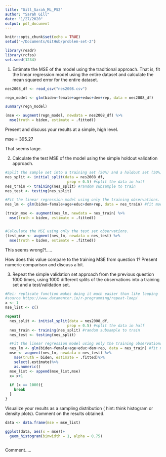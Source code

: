 ```yaml
---
title: "Gill_Sarah_ML_PS2"
author: "Sarah Gill"
date: "1/27/2020"
output: pdf_document
---
```


```r
knitr::opts_chunk$set(echo = TRUE)
setwd("~/Documents/GitHub/problem-set-2")

```

```r
library(readr)
library(rcfss)
set.seed(1234)
```


1. Estimate the MSE of the model using the traditional approach. That is, fit the linear
regression model using the entire dataset and calculate the mean squared error for the entire dataset.
```r

nes2008_df <- read_csv("nes2008.csv")

regn_model <- glm(biden~female+age+educ+dem+rep, data = nes2008_df)

summary(regn_model)

(mse <- augment(regn_model, newdata = nes2008_df) %>%
  mse(truth = biden, estimate = .fitted))

```
Present and discuss your results at a simple, high level.

mse = 395.27

That seems large.



2. Calculate the test MSE of the model using the simple holdout validation approach.
```r

#Split the sample set into a training set (50%) and a holdout set (50%). Be sure to set your seed prior to this part of your code to guarantee reproducibility of results.
nes_split <- initial_split(data = nes2008_df, 
                            prop = 0.5) #split the data in half
nes_train <- training(nes_split) #random subsample to train
nes_test <- testing(nes_split)

#Fit the linear regression model using only the training observations.
nes_lm <- glm(biden~female+age+educ+dem+rep, data = nes_train) #fit model on training data

(train_mse <- augment(nes_lm, newdata = nes_train) %>%
  mse(truth = biden, estimate = .fitted))


#Calculate the MSE using only the test set observations.
(test_mse <- augment(nes_lm, newdata = nes_test) %>%
  mse(truth = biden, estimate = .fitted))

```

This seems wrong?!.....

How does this value compare to the training MSE from question 1? Present numeric
comparison and discuss a bit.


3. Repeat the simple validation set approach from the previous question 1000 times, using 1000 different splits of the observations into a training set and a test/validation set. 
```r
#Rei: replicate function makes doing it much easier than like looping
#source https://www.datamentor.io/r-programming/repeat-loop/
x <- 1
mse_list <- c()

repeat{
  nes_split <- initial_split(data = nes2008_df, 
                            prop = 0.5) #split the data in half
  nes_train <- training(nes_split) #random subsample to train
  nes_test <- testing(nes_split)

  #Fit the linear regression model using only the training observations.
  nes_lm <- glm(biden~female+age+educ+dem+rep, data = nes_train) #fit model on training   data
  mse <- augment(nes_lm, newdata = nes_test) %>%
    mse(truth = biden, estimate = .fitted)%>% 
    select(.estimate)%>%
    as.numeric()
  mse_list <- append(mse_list,mse)
  x= x+1
  
  if (x == 1000){
    break
  }
}


```
Visualize your results as a sampling distribution ( hint: think histogram or density plots). Comment on the results obtained.

```r
data <- data.frame(mse = mse_list)

ggplot(data, aes(x = mse))+
  geom_histogram(binwidth = 1, alpha = 0.75) 
  

```

Comment.....
